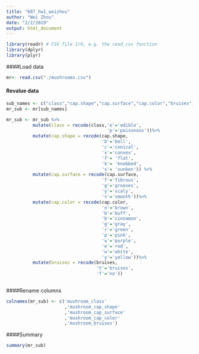 ```yaml
---
title: "607_hw1_weizhou"
author: "Wei Zhou"
date: "2/2/2019"
output: html_document
---
```


```r
library(readr) # CSV file I/O, e.g. the read_csv function
library(dplyr)
library(plyr)

```
####Load data
```r
mr<- read.csv("./mushrooms.csv")
```
#### Revalue data
```r
sub_names <- c("class","cap.shape","cap.surface","cap.color","bruises")
mr_sub <- mr[sub_names]

mr_sub <- mr_sub %>%
          mutate(class = recode(class,'e'='edible',
                                      'p'='poisonous'))%>%
          mutate(cap.shape = recode(cap.shape,
                                    'b'='bell',
                                    'c'='conical',
                                    'x'='convex',
                                    'f'= 'flat',
                                    'k'= 'knobbed',
                                    's'= 'sunken')) %>%
          mutate(cap.surface = recode(cap.surface,
                                    'f'='fibrous',
                                    'g'='grooves',
                                    'y'='scaly',
                                    's'='smooth'))%>%
          mutate(cap.color = recode(cap.color,
                                    'n'='brown',
                                    'b'='buff',
                                    'b'='cinnamon',
                                    'g'='gray',
                                    'r'='green',
                                    'p'='pink',
                                    'u'='purple',
                                    'e'='red',
                                    'w'='white',
                                    'y'='yellow'))%>%
          mutate(bruises = recode(bruises,
                                  't'='bruises',
                                  'f'='no'))
            

```

####Rename columns
```r
colnames(mr_sub) <- c('mushroom_class'
                      ,'mushroom_cap_shape'
                      ,'mushroom_cap_surface'
                      ,'mushroom_cap_color'
                      ,'mushroom_bruises')
```
####Summary
```r
summary(mr_sub)
```



